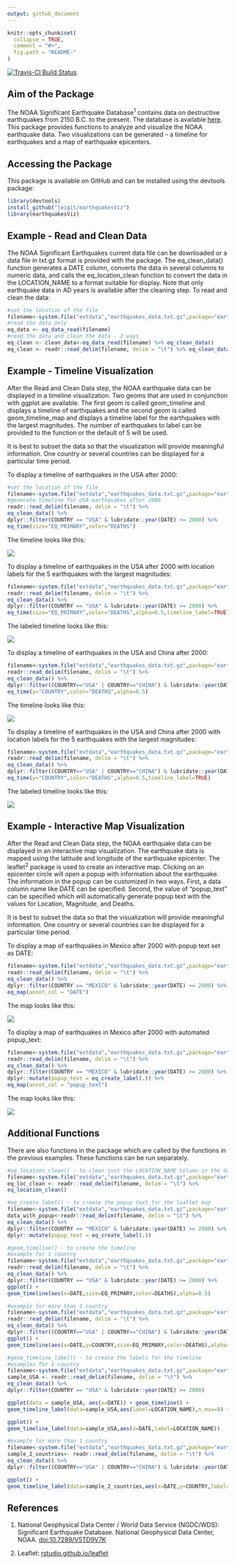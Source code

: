 ```yaml
---
output: github_document
---
```


<!-- README.md is generated from README.Rmd. Please edit that file -->

```r
knitr::opts_chunk$set(
  collapse = TRUE,
  comment = "#>",
  fig.path = "README-"
)
```

[![Travis-CI Build Status](https://travis-ci.org/leigitcode/earthquakesViz.svg?branch=master)](https://travis-ci.org/leigitcode/earthquakesViz)

## Aim of the Package
The NOAA Significant Earthquake Database^1^ contains data on destructive earthquakes from 2150 B.C. to the present.  The database is available [here](https://www.ngdc.noaa.gov/nndc/struts/form?t=101650&s=1&d=1).  This package provides functions to analyze and visualize the NOAA earthquake data.  Two visualizations can be generated – a timeline for earthquakes and a map of earthquake epicenters.  

## Accessing the Package

This package is available on GitHub and can be installed using the devtools package:

```r
library(devtools)
install_github("leigit/earthquakesViz")
library(earthquakesViz)
```

## Example - Read and Clean Data

The NOAA Significant Earthquakes current data file can be downloaded or a data file in txt.gz format is provided with the package.  The eq_clean_data() function generates a DATE column, converts the data in several columns to numeric data, and calls the eq_location_clean function to convert the data in the LOCATION_NAME to a format suitable for display.  Note that only earthquake data in AD years is available after the cleaning step. To read and clean the data:

```r
#set the location of the file
filename<-system.file("extdata","earthquakes_data.txt.gz",package="earthquakesViz")
#read the data only
eq_data <- eq_data_read(filename)
#read the data and clean the data - 2 ways
eq_clean <- clean_data<-eq_data_read(filename) %>% eq_clean_data()
eq_clean <- readr::read_delim(filename, delim = "\t") %>% eq_clean_data()
```

## Example - Timeline Visualization

After the Read and Clean Data step, the NOAA earthquake data can be displayed in a timeline visualization.  Two geoms that are used in conjunction with ggplot are available.  The first geom is called geom_timeline and displays a timeline of earthquakes and the second geom is called geom_timeline_map and displays a timeline label for the earthquakes with the largest magnitudes.  The number of earthquakes to label can be provided to the function or the default of 5 will be used.

It is best to subset the data so that the visualization will provide meaningful information.  One country or several countries can be displayed for a particular time period.

To display a timeline of earthquakes in the USA after 2000:


```r
#set the location of the file
filename<-system.file("extdata","earthquakes_data.txt.gz",package="earthquakesViz")
#generate timeline for USA earthquakes after 2000
readr::read_delim(filename, delim = "\t") %>%
eq_clean_data() %>%
dplyr::filter(COUNTRY == "USA" & lubridate::year(DATE) >= 2000) %>%
eq_time(size="EQ_PRIMARY",color="DEATHS")
```

The timeline looks like this:

![](README-USA_eq_timeline.png)

To display a timeline of earthquakes in the USA after 2000 with location labels for the 5 earthquakes with the largest magnitudes:

```r
filename<-system.file("extdata","earthquakes_data.txt.gz",package="earthquakesViz")
readr::read_delim(filename, delim = "\t") %>%
eq_clean_data() %>%
dplyr::filter(COUNTRY == "USA" & lubridate::year(DATE) >= 2000) %>%
eq_time(size="EQ_PRIMARY",color="DEATHS",alpha=0.5,timeline_label=TRUE)
```

The labeled timeline looks like this:

![](README-USA_eq_timeline_labeled.png)

To display a timeline of earthquakes in the USA and China after 2000:

```r
filename<-system.file("extdata","earthquakes_data.txt.gz",package="earthquakesViz")
readr::read_delim(filename, delim = "\t") %>%
eq_clean_data() %>%
dplyr::filter((COUNTRY=="USA" | COUNTRY=="CHINA") & lubridate::year(DATE) >= 2000) %>%
eq_time(y="COUNTRY",color="DEATHS",alpha=0.5)
```

The timeline looks like this:

![](README-USA_CHINA_eq_timeline.png)

To display a timeline of earthquakes in the USA and China after 2000 with location labels for the 5 earthquakes with the largest magnitudes:

```r
filename<-system.file("extdata","earthquakes_data.txt.gz",package="earthquakesViz")
readr::read_delim(filename, delim = "\t") %>%
eq_clean_data() %>%
dplyr::filter((COUNTRY=="USA" | COUNTRY=="CHINA") & lubridate::year(DATE) >= 2000) %>%
eq_time(y="COUNTRY",color="DEATHS",alpha=0.5,timeline_label=TRUE)
```


The labeled timeline looks like this:

![](README-USA_CHINA_eq_timeline_labeled.png)

## Example - Interactive Map Visualization

After the Read and Clean Data step, the NOAA earthquake data can be displayed in an interactive map visualization.  The earthquake data is mapped using the latitude and longitude of the earthquake epicenter.  The leaflet^2^ package is used to create an interactive map.  Clicking on an epicenter circle will open a popup with information about the earthquake.  The information in the popup can be customized in two ways.  First, a data column name like DATE can be specified.  Second, the value of "popup_text" can be specified which will automatically generate popup text with the values for Location, Magnitude, and Deaths.

It is best to subset the data so that the visualization will provide meaningful information.  One country or several countries can be displayed for a particular time period.

To display a map of earthquakes in Mexico after 2000 with popup text set as DATE:

```r
filename<-system.file("extdata","earthquakes_data.txt.gz",package="earthquakesViz")
readr::read_delim(filename, delim = "\t") %>%
eq_clean_data() %>%
dplyr::filter(COUNTRY == "MEXICO" & lubridate::year(DATE) >= 2000) %>%
eq_map(annot_col = "DATE")
```

The map looks like this:

![](README-MEXICO_eq_map.png)

To display a map of earthquakes in Mexico after 2000 with automated popup_text:


```r
filename<-system.file("extdata","earthquakes_data.txt.gz",package="earthquakesViz")
readr::read_delim(filename, delim = "\t") %>%
eq_clean_data() %>%
dplyr::filter(COUNTRY == "MEXICO" & lubridate::year(DATE) >= 2000) %>%
dplyr::mutate(popup_text = eq_create_label(.)) %>%
eq_map(annot_col = "popup_text")
```

The map looks like this:

![](README-MEXICO_eq_map_popup_text.png)


## Additional Functions

There are also functions in the package which are called by the functions in the previous examples.  These functions can be run separately.


```r
#eq_location_clean() - to clean just the LOCATION_NAME column in the dataset
filename<-system.file("extdata","earthquakes_data.txt.gz",package="earthquakesViz")
eq_loc_clean <- readr::read_delim(filename, delim = "\t") %>%
eq_location_clean()

#eq_create_label() - to create the popup text for the leaflet map
filename<-system.file("extdata","earthquakes_data.txt.gz",package="earthquakesViz")
data_with_popup<-readr::read_delim(filename, delim = "\t") %>%
eq_clean_data() %>%
dplyr::filter(COUNTRY == "MEXICO" & lubridate::year(DATE) >= 2000) %>%
dplyr::mutate(popup_text = eq_create_label(.))

#geom_timeline() - to create the timeline
#example for 1 country
filename<-system.file("extdata","earthquakes_data.txt.gz",package="earthquakesViz")
readr::read_delim(filename, delim = "\t") %>%
eq_clean_data() %>%
dplyr::filter(COUNTRY == "USA" & lubridate::year(DATE) >= 2000) %>%
ggplot() +
geom_timeline(aes(x=DATE,size=EQ_PRIMARY,color=DEATHS),alpha=0.5)

#example for more than 1 country
filename<-system.file("extdata","earthquakes_data.txt.gz",package="earthquakesViz")
readr::read_delim(filename, delim = "\t") %>%
eq_clean_data() %>%
dplyr::filter((COUNTRY=="USA" | COUNTRY=="CHINA") & lubridate::year(DATE) >= 2000) %>%
ggplot() +
geom_timeline(aes(x=DATE,y=COUNTRY,size=EQ_PRIMARY,color=DEATHS),alpha=0.5)  

#geom_timeline_label() - to create the labels for the timeline
#examples for 1 country
filename<-system.file("extdata","earthquakes_data.txt.gz",package="earthquakesViz")
sample_USA <- readr::read_delim(filename, delim = "\t") %>%
eq_clean_data() %>%
dplyr::filter(COUNTRY == "USA" & lubridate::year(DATE) >= 2000)

ggplot(data = sample_USA, aes(x=DATE)) + geom_timeline() +
geom_timeline_label(data=sample_USA,aes(label=LOCATION_NAME),n_max=8) + theme_classic()

ggplot() +
geom_timeline_label(data=sample_USA,aes(x=DATE,label=LOCATION_NAME))

#example for more than 1 country
filename<-system.file("extdata","earthquakes_data.txt.gz",package="earthquakesViz")
sample_2_countries<- readr::read_delim(filename, delim = "\t") %>%
eq_clean_data() %>%
dplyr::filter((COUNTRY=="USA" | COUNTRY=="CHINA") & lubridate::year(DATE) >= 2000)

ggplot() +
geom_timeline_label(data=sample_2_countries,aes(x=DATE,y=COUNTRY,label=LOCATION_NAME))
```



## References

1.  National Geophysical Data Center / World Data Service (NGDC/WDS): Significant Earthquake Database. National Geophysical Data Center, NOAA. [doi:10.7289/V5TD9V7K](doi:10.7289/V5TD9V7K)

2.  Leaflet:  [rstudio.github.io/leaflet](rstudio.github.io/leaflet)

